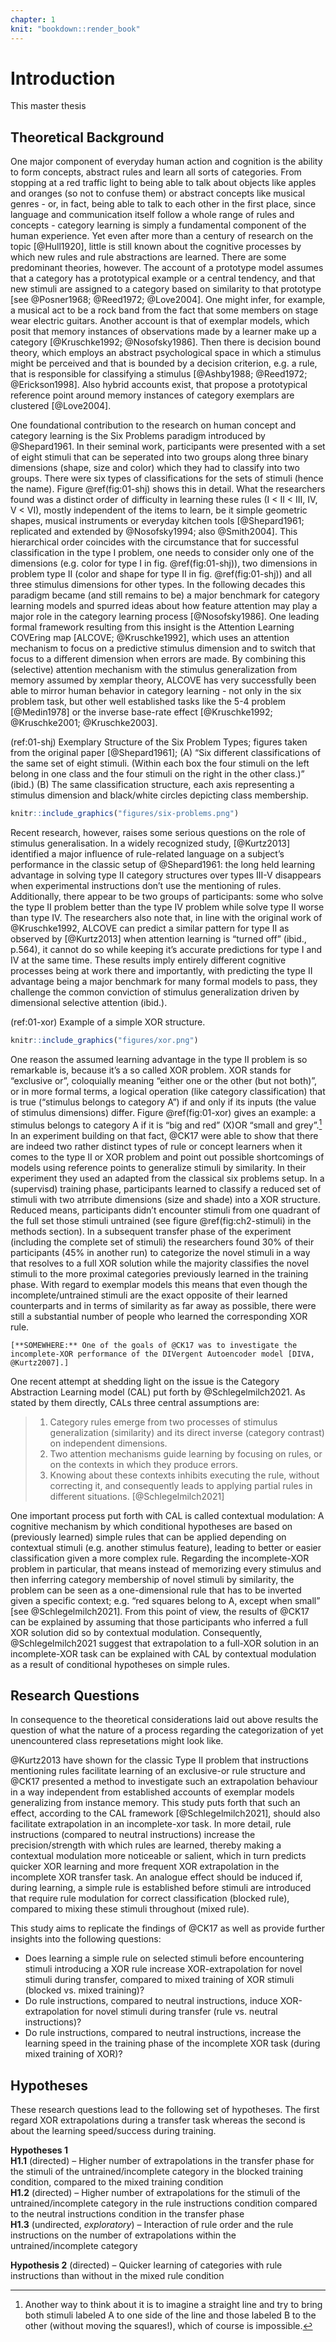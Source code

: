 ```yaml
---
chapter: 1
knit: "bookdown::render_book"
---
```


<!--
The following line is required to re-set page numbering after preliminary material. Do not remove
-->
\clearpage\pagenumbering{arabic}\setcounter{page}{1}


# Introduction {#ch:intro}

This master thesis 



## Theoretical Background

One major component of everyday human action and cognition is the ability to form concepts, abstract rules and learn all sorts of categories. From stopping at a red traffic light to being able to talk about objects like apples and oranges (so not to confuse them) or abstract concepts like musical genres - or, in fact, being able to talk to each other in the first place, since language and communication itself follow a whole range of rules and concepts - category learning is simply a fundamental component of the human experience. Yet even after more than a century of research on the topic [@Hull1920], little is still known about the cognitive processes by which new rules and rule abstractions are learned. There are some predominant theories, however. The account of a prototype model assumes that a category has a prototypical example or a central tendency, and that new stimuli are assigned to a category based on similarity to that prototype [see @Posner1968; @Reed1972; @Love2004]. One might infer, for example, a musical act to be a rock band from the fact that some members on stage wear electric guitars. Another account is that of exemplar models, which posit that memory instances of observations made by a learner make up a category [@Kruschke1992; @Nosofsky1986]. Then there is decision bound theory, which employs an abstract psychological space in which a stimulus might be perceived and that is bounded by a decision criterion, e.g. a rule, that is responsible for classifying a stimulus [@Ashby1988; @Reed1972; @Erickson1998]. Also hybrid accounts exist, that propose a prototypical reference point around memory instances of category exemplars are clustered [@Love2004].

One foundational contribution to the research on human concept and category learning is the Six Problems paradigm introduced by @Shepard1961. In their seminal work, participants were presented with a set of eight stimuli that can be seperated into two groups along three binary dimensions (shape, size and color) which they had to classify into two groups. There were six types of classifications for the sets of stimuli (hence the name). Figure \@ref(fig:01-shj) shows this in detail. What the researchers found was a distinct order of difficulty in learning these rules (I < II < III, IV, V < VI), mostly independent of the items to learn, be it simple geometric shapes, musical instruments or everyday kitchen tools [@Shepard1961; replicated and extended by @Nosofsky1994; also @Smith2004]. This hierarchical order coincides with the circumstance that for successful classification in the type I problem, one needs to consider only one of the dimensions (e.g. color for type I in fig. \@ref(fig:01-shj)), two dimensions in problem type II (color and shape for type II in fig. \@ref(fig:01-shj)) and all three stimulus dimensions for other types. In the following decades this paradigm became (and still remains to be) a major benchmark for category learning models and spurred ideas about how feature attention may play a major role in the category learning process [@Nosofsky1986]. One leading formal framework resulting from this insight is the Attention Learning COVEring map [ALCOVE; @Kruschke1992], which uses an attention mechanism to focus on a predictive stimulus dimension and to switch that focus to a different dimension when errors are made. By combining this (selective) attention mechanism with the stimulus generalization from memory assumed by xemplar theory, ALCOVE has very successfully been able to mirror human behavior in category learning - not only in the six problem task, but other well established tasks like the 5-4 problem [@Medin1978] or the inverse base-rate effect [@Kruschke1992; @Kruschke2001; @Kruschke2003].


(ref:01-shj) Exemplary Structure of the Six Problem Types; figures taken from the original paper [@Shepard1961]; (A) "Six different classifications of the same set of eight stimuli. (Within each box the four stimuli on the left belong in one class and the four stimuli on the right in the other class.)" (ibid.) (B) The same classification structure, each axis representing a stimulus dimension and black/white circles depicting class membership.

```r
knitr::include_graphics("figures/six-problems.png")
```

Recent research, however, raises some serious questions on the role of stimulus generalisation. In a widely recognized study, [@Kurtz2013] identified a major influence of rule-related language on a subject's performance in the classic setup of @Shepard1961: the long held learning advantage in solving type II category structures over types III-V disappears when experimental instructions don't use the mentioning of rules. Additionally, there appear to be two groups of participants: some who solve the type II problem better than the type IV problem while solve type II worse than type IV. The researchers also note that, in line with the original work of @Kruschke1992, ALCOVE can predict a similar pattern for type II as observed by [@Kurtz2013] when attention learning is "turned off" (ibid., p.564), it cannot do so while keeping it's accurate predictions for type I and IV at the same time. These results imply entirely different cognitive processes being at work there and importantly, with predicting the type II advantage being a major benchmark for many formal models to pass, they challenge the common conviction of stimulus generalization driven by dimensional selective attention (ibid.).

(ref:01-xor) Example of a simple XOR structure.

```r
knitr::include_graphics("figures/xor.png")
```

One reason the assumed learning advantage in the type II problem is so remarkable is, because it's a so called XOR problem. XOR stands for "exclusive or", coloquially meaning "either one or the other (but not both)", or in more formal terms, a logical operation (like category classification) that is true ("stimulus belongs to category A") if and only if its inputs (the value of stimulus dimensions) differ. Figure \@ref(fig:01-xor) gives an example: a stimulus belongs to category A if it is "big and red" (X)OR "small and grey".^[Another way to think about it is to imagine a straight line and try to bring both stimuli labeled A to one side of the line and those labeled B to the other (without moving the squares!), which of course is impossible.] In an experiment building on that fact, @CK17 were able to show that there are indeed two rather distinct types of rule or concept learners when it comes to the type II or XOR problem and point out possible shortcomings of models using reference points to generalize stimuli by similarity. In their experiment they used an adapted from the classical six problems setup. In a (supervisd) training phase, participants learned to classify a reduced set of stimuli with two atrribute dimensions (size and shade) into a XOR structure. Reduced means, participants didn't encounter stimuli from one quadrant of the full set those stimuli untrained (see figure \@ref(fig:ch2-stimuli) in the methods section). In a subsequent transfer phase of the experiment (including the complete set of stimuli) the researchers found 30% of their participants (45% in another run) to categorize the novel stimuli in a way that resolves to a full XOR solution while the majority classifies the novel stimuli to the more proximal categories previously learned in the training phase. With regard to exemplar models this means that even though the incomplete/untrained stimuli are the exact opposite of their learned counterparts and in terms of similarity as far away as possible, there were still a substantial number of people who learned the corresponding XOR rule. 

`[**SOMEWHERE:** One of the goals of @CK17 was to investigate the incomplete-XOR performance of the DIVergent Autoencoder model [DIVA, @Kurtz2007].]`


One recent attempt at shedding light on the issue is the Category Abstraction Learning model (CAL) put forth by @Schlegelmilch2021. As stated by them directly, CALs three central assumptions are:

> 1. Category rules emerge from two processes of stimulus generalization (similarity) and its direct inverse (category contrast) on independent dimensions. 
> 2. Two attention mechanisms guide learning by focusing on rules, or on the contexts in which they produce errors. 
> 3. Knowing about these contexts inhibits executing the rule, without correcting it, and consequently leads to applying partial rules in different situations. [@Schlegelmilch2021]

One important process put forth with CAL is called contextual modulation: A cognitive mechanism by which conditional hypotheses are based on (previously learned) simple rules that can be applied depending on contextual stimuli (e.g. another stimulus feature), leading to better or easier classification given a more complex rule. Regarding the incomplete-XOR problem in particular, that means instead of memorizing every stimulus and then inferring category membership of novel stimuli by similarity, the problem can be seen as a one-dimensional rule that has to be inverted given a specific context; e.g. "red squares belong to A, except when small" [see @Schlegelmilch2021]. From this point of view, the results of @CK17 can be explained by assuming that those participants who inferred a full XOR solution did so by contextual modulation. Consequently, @Schlegelmilch2021 suggest that extrapolation to a full-XOR solution in an incomplete-XOR task can be explained with CAL by contextual modulation as a result of conditional hypotheses on simple rules.


## Research Questions

In consequence to the theoretical considerations laid out above results the question of what the nature of a process regarding the categorization of yet unencountered class represetations might look like.

@Kurtz2013 have shown for the classic Type II problem that instructions mentioning rules facilitate learning of an exclusive-or rule structure and @CK17 presented a method to investigate such an extrapolation behaviour in a way independent from established accounts of exemplar models generalizing from instance memory. This study puts forth that such an effect, according to the CAL framework [@Schlegelmilch2021], should also facilitate extrapolation in an incomplete-xor task. In more detail, rule instructions (compared to neutral instructions) increase the precision/strength with which rules are learned, thereby making a contextual modulation more noticeable or salient, which in turn predicts quicker XOR learning and more frequent XOR extrapolation in the incomplete XOR transfer task. An analogue effect should be induced if, during learning, a simple rule is established before stimuli are introduced that require rule modulation for correct classification (blocked rule), compared to mixing these stimuli throughout (mixed rule). 

This study aims to replicate the findings of @CK17 as well as provide further insights into the following questions:

- Does learning a simple rule on selected stimuli before encountering stimuli introducing a XOR rule increase XOR-extrapolation for novel stimuli during transfer, compared to mixed training of XOR stimuli (blocked vs. mixed training)?
- Do rule instructions, compared to neutral instructions, induce XOR-extrapolation for novel stimuli during transfer (rule vs. neutral instructions)?
- Do rule instructions, compared to neutral instructions, increase the learning speed in the training phase of the incomplete XOR task (during mixed training of XOR)?


## Hypotheses

These research questions lead to the following set of hypotheses. The first regard XOR extrapolations during a transfer task whereas the second is about the learning speed/success during training.

**Hypotheses 1**  
**H1.1** (directed) -- Higher number of extrapolations in the transfer phase for the stimuli of the untrained/incomplete category in the blocked training condition, compared to the mixed training condition  
**H1.2** (directed) -- Higher number of extrapolations for the stimuli of the untrained/incomplete category in the rule instructions condition compared to the neutral instructions condition in the transfer phase  
**H1.3** (undirected, _exploratory_) -- Interaction of rule order and the rule instructions on the number of extrapolations within the untrained/incomplete category

**Hypothesis 2** (directed) -- Quicker learning of categories with rule instructions than without in the mixed rule condition

<!-- **Exploration**: Additionally we will look at how certain people are in their categorical decisions, asking them -->